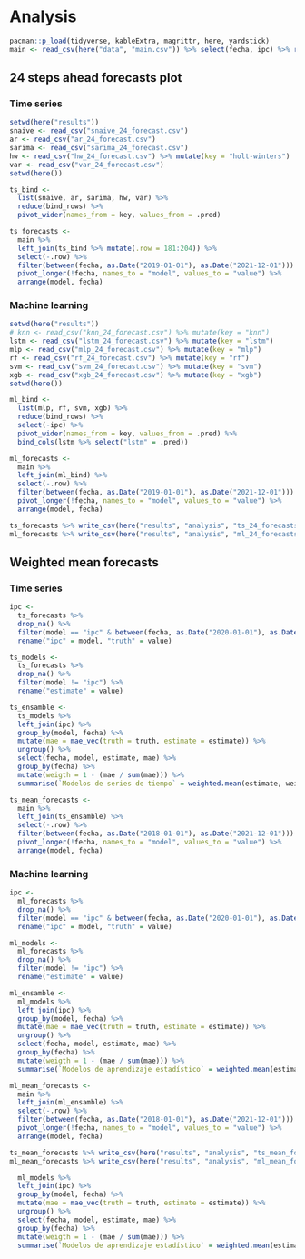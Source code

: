 # Analysis

```r
pacman::p_load(tidyverse, kableExtra, magrittr, here, yardstick)
main <- read_csv(here("data", "main.csv")) %>% select(fecha, ipc) %>% rowid_to_column(".row")
```

## 24 steps ahead forecasts plot

### Time series

```r
setwd(here("results"))
snaive <- read_csv("snaive_24_forecast.csv")
ar <- read_csv("ar_24_forecast.csv")
sarima <- read_csv("sarima_24_forecast.csv")
hw <- read_csv("hw_24_forecast.csv") %>% mutate(key = "holt-winters")
var <- read_csv("var_24_forecast.csv") 
setwd(here())
```

```r
ts_bind <- 
  list(snaive, ar, sarima, hw, var) %>% 
  reduce(bind_rows) %>% 
  pivot_wider(names_from = key, values_from = .pred)

ts_forecasts <- 
  main %>% 
  left_join(ts_bind %>% mutate(.row = 181:204)) %>% 
  select(-.row) %>% 
  filter(between(fecha, as.Date("2019-01-01"), as.Date("2021-12-01"))) %>% 
  pivot_longer(!fecha, names_to = "model", values_to = "value") %>% 
  arrange(model, fecha)
```

### Machine learning

```r
setwd(here("results"))
# knn <- read_csv("knn_24_forecast.csv") %>% mutate(key = "knn")
lstm <- read_csv("lstm_24_forecast.csv") %>% mutate(key = "lstm")
mlp <- read_csv("mlp_24_forecast.csv") %>% mutate(key = "mlp")
rf <- read_csv("rf_24_forecast.csv") %>% mutate(key = "rf")
svm <- read_csv("svm_24_forecast.csv") %>% mutate(key = "svm")
xgb <- read_csv("xgb_24_forecast.csv") %>% mutate(key = "xgb")
setwd(here())
```

```r
ml_bind <- 
  list(mlp, rf, svm, xgb) %>% 
  reduce(bind_rows) %>% 
  select(-ipc) %>% 
  pivot_wider(names_from = key, values_from = .pred) %>% 
  bind_cols(lstm %>% select("lstm" = .pred))

ml_forecasts <- 
  main %>% 
  left_join(ml_bind) %>% 
  select(-.row) %>% 
  filter(between(fecha, as.Date("2019-01-01"), as.Date("2021-12-01"))) %>% 
  pivot_longer(!fecha, names_to = "model", values_to = "value") %>% 
  arrange(model, fecha)
```

```r
ts_forecasts %>% write_csv(here("results", "analysis", "ts_24_forecasts.csv"))
ml_forecasts %>% write_csv(here("results", "analysis", "ml_24_forecasts.csv"))
```

## Weighted mean forecasts

### Time series

```r
ipc <- 
  ts_forecasts %>% 
  drop_na() %>% 
  filter(model == "ipc" & between(fecha, as.Date("2020-01-01"), as.Date("2021-12-01"))) %>% 
  rename("ipc" = model, "truth" = value)

ts_models <- 
  ts_forecasts %>% 
  drop_na() %>% 
  filter(model != "ipc") %>% 
  rename("estimate" = value)

ts_ensamble <- 
  ts_models %>% 
  left_join(ipc) %>% 
  group_by(model, fecha) %>% 
  mutate(mae = mae_vec(truth = truth, estimate = estimate)) %>% 
  ungroup() %>% 
  select(fecha, model, estimate, mae) %>% 
  group_by(fecha) %>% 
  mutate(weigth = 1 - (mae / sum(mae))) %>% 
  summarise(`Modelos de series de tiempo` = weighted.mean(estimate, weigth))

ts_mean_forecasts <- 
  main %>% 
  left_join(ts_ensamble) %>% 
  select(-.row) %>% 
  filter(between(fecha, as.Date("2018-01-01"), as.Date("2021-12-01"))) %>% 
  pivot_longer(!fecha, names_to = "model", values_to = "value") %>% 
  arrange(model, fecha)
```

### Machine learning

```r
ipc <- 
  ml_forecasts %>% 
  drop_na() %>% 
  filter(model == "ipc" & between(fecha, as.Date("2020-01-01"), as.Date("2021-12-01"))) %>% 
  rename("ipc" = model, "truth" = value)

ml_models <- 
  ml_forecasts %>% 
  drop_na() %>% 
  filter(model != "ipc") %>% 
  rename("estimate" = value)

ml_ensamble <- 
  ml_models %>% 
  left_join(ipc) %>% 
  group_by(model, fecha) %>% 
  mutate(mae = mae_vec(truth = truth, estimate = estimate)) %>% 
  ungroup() %>% 
  select(fecha, model, estimate, mae) %>% 
  group_by(fecha) %>% 
  mutate(weigth = 1 - (mae / sum(mae))) %>% 
  summarise(`Modelos de aprendizaje estadístico` = weighted.mean(estimate, weigth))

ml_mean_forecasts <- 
  main %>% 
  left_join(ml_ensamble) %>% 
  select(-.row) %>% 
  filter(between(fecha, as.Date("2018-01-01"), as.Date("2021-12-01"))) %>% 
  pivot_longer(!fecha, names_to = "model", values_to = "value") %>% 
  arrange(model, fecha)
```

```r
ts_mean_forecasts %>% write_csv(here("results", "analysis", "ts_mean_forecasts.csv"))
ml_mean_forecasts %>% write_csv(here("results", "analysis", "ml_mean_forecasts.csv"))
```

```r
  ml_models %>% 
  left_join(ipc) %>% 
  group_by(model, fecha) %>% 
  mutate(mae = mae_vec(truth = truth, estimate = estimate)) %>% 
  ungroup() %>% 
  select(fecha, model, estimate, mae) %>% 
  group_by(fecha) %>% 
  mutate(weigth = 1 - (mae / sum(mae))) %>% 
  summarise(`Modelos de aprendizaje estadístico` = weighted.mean(estimate, weigth))
```
